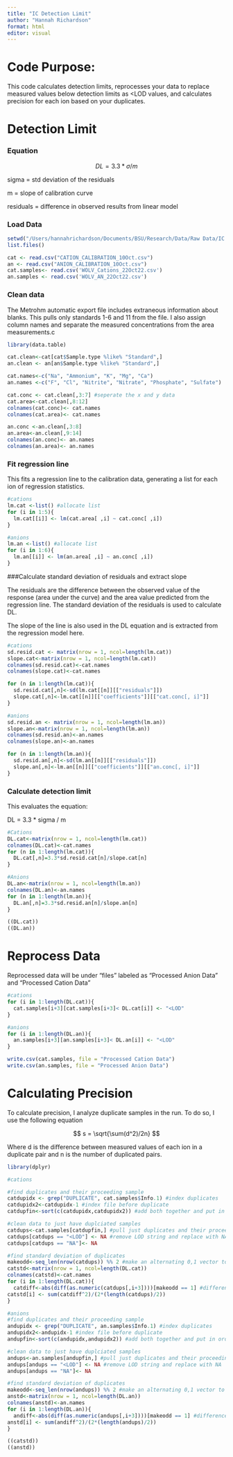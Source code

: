 ```yaml
---
title: "IC Detection Limit"
author: "Hannah Richardson"
format: html
editor: visual
---
```


# Code Purpose:

This code calculates detection limits, reprocesses your data to replace measured values below detection limits as \<LOD values, and calculates precision for each ion based on your duplicates.

# Detection Limit

### Equation

$$ DL = 3.3 * \sigma / m$$

sigma = std deviation of the residuals

m = slope of calibration curve

residuals = difference in observed results from linear model

### Load Data

```r
setwd("/Users/hannahrichardson/Documents/BSU/Research/Data/Raw Data/IC data")
list.files()

cat <- read.csv("CATION_CALIBRATION_10Oct.csv")
an <- read.csv("ANION_CALIBRATION_10Oct.csv")
cat.samples<- read.csv('WOLV_Cations_22Oct22.csv')
an.samples <- read.csv('WOLV_AN_22Oct22.csv')
```

### Clean data

The Metrohm automatic export file includes extraneous information about blanks. This pulls only standards 1-6 and 11 from the file. I also assign column names and separate the measured concentrations from the area measurements.c

```r
library(data.table)

cat.clean<-cat[cat$Sample.type %like% "Standard",]
an.clean <- an[an$Sample.type %like% "Standard",]

cat.names<-c("Na", "Ammonium", "K", "Mg", "Ca")
an.names <-c("F", "Cl", "Nitrite", "Nitrate", "Phosphate", "Sulfate")

cat.conc <- cat.clean[,3:7] #seperate the x and y data
cat.area<-cat.clean[,8:12]
colnames(cat.conc)<- cat.names
colnames(cat.area)<- cat.names

an.conc <-an.clean[,3:8]
an.area<-an.clean[,9:14]
colnames(an.conc)<- an.names
colnames(an.area)<- an.names
```

### Fit regression line

This fits a regression line to the calibration data, generating a list for each ion of regression statistics.

```r
#cations
lm.cat <-list() #allocate list
for (i in 1:5){
  lm.cat[[i]] <- lm(cat.area[ ,i] ~ cat.conc[ ,i])
}

#anions
lm.an <-list() #allocate list
for (i in 1:6){
  lm.an[[i]] <- lm(an.area[ ,i] ~ an.conc[ ,i])
}

```

###Calculate standard deviation of residuals and extract slope

The residuals are the difference between the observed value of the response (area under the curve) and the area value predicted from the regression line. The standard deviation of the residuals is used to calculate DL.

The slope of the line is also used in the DL equation and is extracted from the regression model here.

```r
#cations
sd.resid.cat <- matrix(nrow = 1, ncol=length(lm.cat))
slope.cat<-matrix(nrow = 1, ncol=length(lm.cat))
colnames(sd.resid.cat)<-cat.names
colnames(slope.cat)<-cat.names

for (n in 1:length(lm.cat)){
  sd.resid.cat[,n]<-sd(lm.cat[[n]][["residuals"]])
  slope.cat[,n]<-lm.cat[[n]][["coefficients"]][["cat.conc[, i]"]]
}

#anions
sd.resid.an <- matrix(nrow = 1, ncol=length(lm.an))
slope.an<-matrix(nrow = 1, ncol=length(lm.an))
colnames(sd.resid.an)<-an.names
colnames(slope.an)<-an.names

for (n in 1:length(lm.an)){
  sd.resid.an[,n]<-sd(lm.an[[n]][["residuals"]])
  slope.an[,n]<-lm.an[[n]][["coefficients"]][["an.conc[, i]"]]
}
```

### Calculate detection limit

This evaluates the equation:

DL = 3.3 \* sigma / m

```r
#Cations
DL.cat<-matrix(nrow = 1, ncol=length(lm.cat))
colnames(DL.cat)<-cat.names
for (n in 1:length(lm.cat)){
  DL.cat[,n]=3.3*sd.resid.cat[n]/slope.cat[n]
}

#Anions
DL.an<-matrix(nrow = 1, ncol=length(lm.an))
colnames(DL.an)<-an.names
for (n in 1:length(lm.an)){
  DL.an[,n]=3.3*sd.resid.an[n]/slope.an[n]
}

((DL.cat))
((DL.an))
```

# Reprocess Data

Reprocessed data will be under "files" labeled as "Processed Anion Data" and "Processed Cation Data"

```r
#cations
for (i in 1:length(DL.cat)){
  cat.samples[i+3][cat.samples[i+3]< DL.cat[i]] <- "<LOD"
}

#anions
for (i in 1:length(DL.an)){
  an.samples[i+3][an.samples[i+3]< DL.an[i]] <- "<LOD"
}

write.csv(cat.samples, file = "Processed Cation Data")
write.csv(an.samples, file = "Processed Anion Data")
```

# Calculating Precision

To calculate precision, I analyze duplicate samples in the run. To do so, I use the following equation

$$
 s = \sqrt{\sum(d^2)/2n}
$$

Where d is the difference between measured values of each ion in a duplicate pair and n is the number of duplicated pairs.

```r
library(dplyr)

#cations

#find duplicates and their proceeding sample
catdupidx <- grep("DUPLICATE", cat.samples$Info.1) #index duplicates
catdupidx2<-catdupidx-1 #index file before duplicate 
catdupfin<-sort(c(catdupidx,catdupidx2)) #add both together and put in order

#clean data to just have duplciated samples 
catdups<-cat.samples[catdupfin,] #pull just duplicates and their proceeding values out
catdups[catdups == "<LOD"] <- NA #remove LOD string and replace with NA
catdups[catdups == "NA"]<- NA

#find standard deviation of duplicates
makeodd<-seq_len(nrow(catdups)) %% 2 #make an alternating 0,1 vector to pull correct differences 
catstd<-matrix(nrow = 1, ncol=length(DL.cat))
colnames(catstd)<-cat.names
for (i in 1:length(DL.cat)){
  catdiff<-abs(diff(as.numeric(catdups[,i+3])))[makeodd == 1] #difference between rows, just saving the pairs of the same samples. 
catstd[i] <- sum(catdiff^2)/(2*(length(catdups)/2))
}

#anions
#find duplicates and their proceeding sample
andupidx <- grep("DUPLICATE", an.samples$Info.1) #index duplicates
andupidx2<-andupidx-1 #index file before duplicate 
andupfin<-sort(c(andupidx,andupidx2)) #add both together and put in order

#clean data to just have duplciated samples 
andups<-an.samples[andupfin,] #pull just duplicates and their proceeding values out
andups[andups == "<LOD"] <- NA #remove LOD string and replace with NA
andups[andups == "NA"]<- NA

#find standard deviation of duplicates
makeodd<-seq_len(nrow(andups)) %% 2 #make an alternating 0,1 vector to pull correct differences 
anstd<-matrix(nrow = 1, ncol=length(DL.an))
colnames(anstd)<-an.names
for (i in 1:length(DL.an)){
  andiff<-abs(diff(as.numeric(andups[,i+3])))[makeodd == 1] #difference between rows, just saving the pairs of the same samples. 
anstd[i] <- sum(andiff^2)/(2*(length(andups)/2))
}

((catstd))
((anstd))

```

